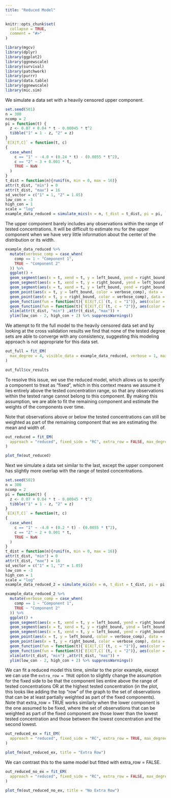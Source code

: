 ```yaml
---
title: "Reduced Model"
---
```


```r
knitr::opts_chunk$set(
  collapse = TRUE,
  comment = "#>"
)
```

```r
library(mgcv)
library(dplyr)
library(ggplot2)
library(ggnewscale)
library(survival)
library(patchwork)
library(purrr)
library(data.table)
library(ggnewscale)
library(mic.sim)
```
  
  
We simulate a data set with a heavily censored upper component. 
  
```r
set.seed(501)
n = 300
ncomp = 2
pi = function(t) {
  z <- 0.07 + 0.04 * t - 0.00045 * t^2
  tibble("1" = 1 - z, "2" = z)
}
`E[X|T,C]` = function(t, c)
{
  case_when(
    c == "1" ~ -4.0 + (0.24 * t) - (0.0055 * t^2),
    c == "2" ~ 3 + 0.001 * t,
    TRUE ~ NaN
  )
}
t_dist = function(n){runif(n, min = 0, max = 16)}
attr(t_dist, "min") = 0
attr(t_dist, "max") = 16
sd_vector = c("1" = 1, "2" = 1.05)
low_con = -3
high_con = 1
scale = "log"
example_data_reduced = simulate_mics(n = n, t_dist = t_dist, pi = pi, `E[X|T,C]` = `E[X|T,C]`, sd_vector = sd_vector, covariate_list = NULL, covariate_effect_vector = c(0), low_con = low_con, high_con = high_con, scale = "log") %>% suppressMessages()
```

The upper component barely includes any observations within the range of tested concentrations. It will be difficult to estimate mu for the upper component when we have very little information about the center of the distribution or its width.

```r
example_data_reduced %>% 
  mutate(verbose_comp = case_when(
    comp == 1 ~ "Component 1",
    TRUE ~ "Component 2"
  )) %>% 
  ggplot() +
  geom_segment(aes(x = t, xend = t, y = left_bound, yend = right_bound, color = verbose_comp), data = (. %>% filter(left_bound != -Inf & right_bound != Inf)), alpha = 0.3) +
  geom_segment(aes(x = t, xend = t, y = right_bound, yend = left_bound, color = verbose_comp), data = (. %>% filter(left_bound == -Inf) %>% mutate(left_bound = low_con - 2)), arrow = arrow(length = unit(0.03, "npc")), alpha = 0.3) +
  geom_segment(aes(x = t, xend = t, y = left_bound, yend = right_bound, color = verbose_comp), data = (. %>% filter(right_bound == Inf) %>% mutate(right_bound = high_con + 2)), arrow = arrow(length = unit(0.03, "npc")), alpha = 0.3) +
  geom_point(aes(x = t, y = left_bound, color = verbose_comp), data = . %>% filter(left_bound != -Inf), alpha = 0.3) +
  geom_point(aes(x = t, y = right_bound, color = verbose_comp), data = . %>% filter(right_bound != Inf), alpha = 0.3) +
  geom_function(fun = function(t){`E[X|T,C]`(t, c = "1")}, aes(color = "Component 1 Mean")) +
  geom_function(fun = function(t){`E[X|T,C]`(t, c = "2")}, aes(color = "Component 2 Mean")) +
  xlim(attr(t_dist, "min") ,attr(t_dist, "max")) +
  ylim(low_con - 2, high_con + 2) %>% suppressWarnings()
```

We attempt to fit the full model to the heavily censored data set and by looking at the cross validation results we find that none of the tested degree sets are able to converge with any consistency, suggesting this modeling approach is not appropriate for this data set.

```r
out_full = fit_EM(
  max_degree = 4, visible_data = example_data_reduced, verbose = 1, max_it = 30
)
```
```r
out_full$cv_results
```

To resolve this issue, we use the reduced model, which allows us to specify a component to treat as "fixed", which in this context means we assume it lies entirely above the tested concentration range, so that any observations within the tested range cannot belong to this component. By making this assumption, we are able to fit the remaining component and estimate the weights of the components over time. 

Note that observations above or below the tested concentrations can still be weighted as part of the remaining component that we are estimating the mean and width of.

```r
out_reduced = fit_EM(
  approach = "reduced", fixed_side = "RC", extra_row = FALSE, max_degree = 4, visible_data = example_data_reduced, verbose = 1
)
```


```r
plot_fm(out_reduced)
```







Next we simulate a data set similar to the last, except the upper component has slightly more overlap with the range of tested concentrations.

```r
set.seed(502)
n = 300
ncomp = 2
pi = function(t) {
  z <- 0.07 + 0.04 * t - 0.00045 * t^2
  tibble("1" = 1 - z, "2" = z)
}
`E[X|T,C]` = function(t, c)
{
  case_when(
    c == "1" ~ -4.0 + (0.2 * t) - (0.0055 * t^2),
    c == "2" ~ 2 + 0.001 * t,
    TRUE ~ NaN
  )
}
t_dist = function(n){runif(n, min = 0, max = 16)}
attr(t_dist, "min") = 0
attr(t_dist, "max") = 16
sd_vector = c("1" = 1, "2" = 1.05)
low_con = -3
high_con = 1
scale = "log"
example_data_reduced_2 = simulate_mics(n = n, t_dist = t_dist, pi = pi, `E[X|T,C]` = `E[X|T,C]`, sd_vector = sd_vector, covariate_list = NULL, covariate_effect_vector = c(0), low_con = low_con, high_con = high_con, scale = "log") %>% suppressMessages()
```

```r
example_data_reduced_2 %>% 
  mutate(verbose_comp = case_when(
    comp == 1 ~ "Component 1",
    TRUE ~ "Component 2"
  )) %>% 
  ggplot() +
  geom_segment(aes(x = t, xend = t, y = left_bound, yend = right_bound, color = verbose_comp), data = (. %>% filter(left_bound != -Inf & right_bound != Inf)), alpha = 0.3) +
  geom_segment(aes(x = t, xend = t, y = right_bound, yend = left_bound, color = verbose_comp), data = (. %>% filter(left_bound == -Inf) %>% mutate(left_bound = low_con - 2)), arrow = arrow(length = unit(0.03, "npc")), alpha = 0.3) +
  geom_segment(aes(x = t, xend = t, y = left_bound, yend = right_bound, color = verbose_comp), data = (. %>% filter(right_bound == Inf) %>% mutate(right_bound = high_con + 2)), arrow = arrow(length = unit(0.03, "npc")), alpha = 0.3) +
  geom_point(aes(x = t, y = left_bound, color = verbose_comp), data = . %>% filter(left_bound != -Inf), alpha = 0.3) +
  geom_point(aes(x = t, y = right_bound, color = verbose_comp), data = . %>% filter(right_bound != Inf), alpha = 0.3) +
  geom_function(fun = function(t){`E[X|T,C]`(t, c = "1")}, aes(color = "Component 1 Mean")) +
  geom_function(fun = function(t){`E[X|T,C]`(t, c = "2")}, aes(color = "Component 2 Mean")) +
  xlim(attr(t_dist, "min") ,attr(t_dist, "max")) +
  ylim(low_con - 2, high_con + 2) %>% suppressWarnings()
```

We can fit a reduced model this time, similar to the prior example, except we can use the `extra_row = TRUE` option to slightly change the assumption for the fixed side to be that the component lies entire above the range of tested concentrations OR at the highest tested concentration (in the plot, this looks like adding the top "row" of the graph to the set of observations that can be at least partially weighted as part of the fixed components). 
Note that extra_row = TRUE works similarly when the lower component is the one assumed to be fixed, where the set of observations that can be weighted as part of the fixed component are those lower than the lowest tested concentration and those between the lowest concentration and the second lowest.
```r
out_reduced_ex = fit_EM(
  approach = "reduced", fixed_side = "RC", extra_row = TRUE, max_degree = 4, visible_data = example_data_reduced_2, verbose = 1
)
```

```r
plot_fm(out_reduced_ex, title = "Extra Row")
```


We can contrast this to the same model but fitted with extra_row = FALSE. 

```r
out_reduced_no_ex = fit_EM(
  approach = "reduced", fixed_side = "RC", extra_row = FALSE, max_degree = 4, visible_data = example_data_reduced_2, verbose = 1
)
```



```r
plot_fm(out_reduced_no_ex, title = "No Extra Row")
```



